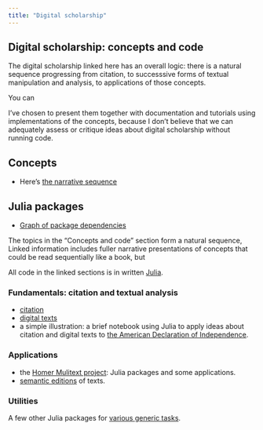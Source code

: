 ```yaml
---
title: "Digital scholarship"
---
```


## Digital scholarship: concepts and code

The digital scholarship linked here has an overall logic: there is a natural sequence progressing from citation, to successsive forms of textual manipulation and analysis, to applications of those concepts.

You can 


I've chosen to present them together with documentation and tutorials using implementations of the concepts, because I don't believe that we can adequately assess or critique ideas about digital scholarship without running code.


## Concepts

- Here's [the narrative sequence](./narrative/)

## Julia packages

- [Graph of package dependencies](./pkg_graph/)




The topics in the "Concepts and code" section form a natural sequence,  Linked information includes fuller narrative presentations of concepts that could be read sequentially like a book, but 



All code in the linked sections is in written  [Julia](../julia/).

### Fundamentals: citation and textual analysis



- [citation](../cite/)
- [digital texts](../digitexts/)
- a simple illustration: a brief notebook using Julia to apply ideas about citation and digital texts to [the American Declaration of Independence](../walkthrough/).

### Applications 

- the [Homer Mulitext project](../hmt/): Julia packages and some applications.
- [semantic editions](../semantic-editions/) of texts.  




### Utilities

A few other Julia packages for [various generic tasks](../utils/).
